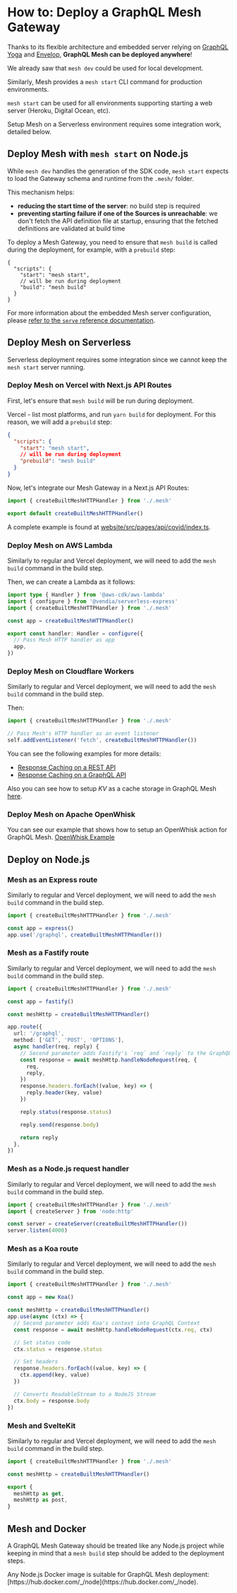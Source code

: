 
# How to: Deploy a GraphQL Mesh Gateway

Thanks to its flexible architecture and embedded server relying on [GraphQL Yoga](https://graphql-yoga.com) and [Envelop](https://envelop.dev), **GraphQL Mesh can be deployed anywhere**!

We already saw that `mesh dev` could be used for local development.

Similarly, Mesh provides a `mesh start` CLI command for production environments.

`mesh start` can be used for all environments supporting starting a web server (Heroku, Digital Ocean, etc).

Setup Mesh on a Serverless environment requires some integration work, detailed below.

## Deploy Mesh with `mesh start` on Node.js

While `mesh dev` handles the generation of the SDK code, `mesh start` expects to load the Gateway schema and runtime from the `.mesh/` folder.

This mechanism helps:

- **reducing the start time of the server**: no build step is required
- **preventing starting failure if one of the Sources is unreachable**: we don't fetch the API definition file at startup, ensuring that the fetched definitions are validated at build time

To deploy a Mesh Gateway, you need to ensure that `mesh build` is called during the deployment, for example, with a `prebuild` step:

```jsonc filename="package.json"
{
  "scripts": {
    "start": "mesh start",
    // will be run during deployment
    "build": "mesh build"
  }
}
```

For more information about the embedded Mesh server configuration, please [refer to the `serve` reference documentation](/docs/getting-started/customize-mesh-server#configuration-serve-reference).

## Deploy Mesh on Serverless

Serverless deployment requires some integration since we cannot keep the `mesh start` server running.

### Deploy Mesh on Vercel with Next.js API Routes

First, let's ensure that `mesh build` will be run during deployment.

Vercel - list most platforms, and run `yarn build` for deployment.
For this reason, we will add a `prebuild` step:

```json filename="package.json"
{
  "scripts": {
    "start": "mesh start",
    // will be run during deployment
    "prebuild": "mesh build"
  }
}
```

Now, let's integrate our Mesh Gateway in a Next.js API Routes:

```ts filename="website/src/pages/api/graphql/index.ts"
import { createBuiltMeshHTTPHandler } from './.mesh'

export default createBuiltMeshHTTPHandler()
```

A complete example is found at [website/src/pages/api/covid/index.ts](https://github.com/Urigo/graphql-mesh/blob/master/website/src/pages/api/covid/index.ts).

### Deploy Mesh on AWS Lambda

Similarly to regular and Vercel deployment, we will need to add the `mesh build` command in the build step.

Then, we can create a Lambda as it follows:

```ts filename="graphql.ts"
import type { Handler } from '@aws-cdk/aws-lambda'
import { configure } from '@vendia/serverless-express'
import { createBuiltMeshHTTPHandler } from './.mesh'

const app = createBuiltMeshHTTPHandler()

export const handler: Handler = configure({
  // Pass Mesh HTTP handler as app
  app,
})
```

### Deploy Mesh on Cloudflare Workers

Similarly to regular and Vercel deployment, we will need to add the `mesh build` command in the build step.

Then:

```ts filename="listener.ts"
import { createBuiltMeshHTTPHandler } from './.mesh'

// Pass Mesh's HTTP handler as an event listener
self.addEventListener('fetch', createBuiltMeshHTTPHandler())
```

You can see the following examples for more details:
- [Response Caching on a REST API](https://github.com/Urigo/graphql-mesh/tree/master/examples/cloudflare-workers)
- [Response Caching on a GraphQL API](https://github.com/Urigo/graphql-mesh/tree/master/examples/spacex-cfw)

Also you can see how to setup *KV* as a cache storage in GraphQL Mesh [here](/docs/cache/cfwkv).

### Deploy Mesh on Apache OpenWhisk

You can see our example that shows how to setup an OpenWhisk action for GraphQL Mesh.
[OpenWhisk Example](https://github.com/Urigo/graphql-mesh/tree/master/examples/openwhisk-example)

## Deploy on Node.js

### Mesh as an Express route

Similarly to regular and Vercel deployment, we will need to add the `mesh build` command in the build step.

```ts filename="index.ts"
import { createBuiltMeshHTTPHandler } from './.mesh'

const app = express()
app.use('/graphql', createBuiltMeshHTTPHandler())
```

### Mesh as a Fastify route

Similarly to regular and Vercel deployment, we will need to add the `mesh build` command in the build step.

```ts filename="index.ts"
import { createBuiltMeshHTTPHandler } from './.mesh'

const app = fastify()

const meshHttp = createBuiltMeshHTTPHandler()

app.route({
  url: '/graphql',
  method: ['GET', 'POST', 'OPTIONS'],
  async handler(req, reply) {
    // Second parameter adds Fastify's `req` and `reply` to the GraphQL Context
    const response = await meshHttp.handleNodeRequest(req, {
      req,
      reply,
    })
    response.headers.forEach((value, key) => {
      reply.header(key, value)
    })

    reply.status(response.status)

    reply.send(response.body)

    return reply
  },
})
```

### Mesh as a Node.js request handler

Similarly to regular and Vercel deployment, we will need to add the `mesh build` command in the build step.

```ts filename="index.ts"
import { createBuiltMeshHTTPHandler } from './.mesh'
import { createServer } from 'node:http'

const server = createServer(createBuiltMeshHTTPHandler())
server.listen(4000)
```

### Mesh as a Koa route

Similarly to regular and Vercel deployment, we will need to add the `mesh build` command in the build step.

```ts filename="index.ts"
import { createBuiltMeshHTTPHandler } from './.mesh'

const app = new Koa()

const meshHttp = createBuiltMeshHTTPHandler()
app.use(async (ctx) => {
  // Second parameter adds Koa's context into GraphQL Context
  const response = await meshHttp.handleNodeRequest(ctx.req, ctx)

  // Set status code
  ctx.status = response.status

  // Set headers
  response.headers.forEach((value, key) => {
    ctx.append(key, value)
  })

  // Converts ReadableStream to a NodeJS Stream
  ctx.body = response.body
})
```

### Mesh and SvelteKit

Similarly to regular and Vercel deployment, we will need to add the `mesh build` command in the build step.

```ts filename="index.ts"
import { createBuiltMeshHTTPHandler } from './.mesh'

const meshHttp = createBuiltMeshHTTPHandler()

export {
  meshHttp as get,
  meshHttp as post,
}
```

## Mesh and Docker

A GraphQL Mesh Gateway should be treated like any Node.js project while keeping in mind that a `mesh build` step should be added to the deployment steps.

<Callout>
  Any Node.js Docker image is suitable for GraphQL Mesh deployment:
  [https://hub.docker.com/_/node](https://hub.docker.com/_/node).
</Callout>
